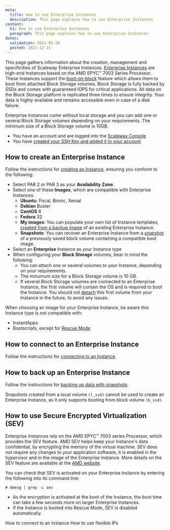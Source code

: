 ```yaml
---
meta:
  title: How to use Enterprise Instances
  description: This page explains how to use Enterprise Instances
content:
  h1: How to use Enterprise Instances
  paragraph: This page explains how to use Enterprise Instances
dates:
  validation: 2021-05-26
  posted: 2021-12-21
---
```


This page gathers information about the creation, management and specificities of Scaleway Enterprise Instances. [Enterprise Instances](/compute/instances/concepts#enterprise-instance) are high-end Instances based on the AMD EPYC™ 7003 Series Processor. These Instances support the [boot-on-block](/compute/instances/concepts#boot-on-block) feature which allows them to boot from attached Block Storage volumes. Block Storage is fully backed by SSDs and comes with guaranteed IOPS for critical applications. All data on the Block Storage platform is replicated three times to ensure integrity. Your data is highly available and remains accessible even in case of a disk failure. 

Enterprise Instances come without local storage and you can add one or several Block Storage volumes depending on your requirements. The minimum size of a Block Storage volume is 10GB. 

<Message type="requirement">

  - You have an account and are logged into the [Scaleway Console](https://console.scaleway.com)
  - You have [created your SSH Key and added it to your account](/console/my-project/how-to/create-ssh-key/)

</Message>

## How to create an Enterprise Instance

Follow the instructions for [creating an Instance](/compute/instances/how-to/create-an-instance), ensuring you conform to the following:
- Select PAR 2 or PAR 3 as your **Availability Zone**. 
- Select one of these **Images**, which are compatible with Enterprise Instances:
  - **Ubuntu**: Focal, Bionic, Xenial
  - **Debian** Buster
  - **CentOS** 8
  - **Fedora** 32
  - **My images**: You can populate your own list of Instance templates, [created from a backup image](https://www.scaleway.com/en/docs/create-an-image-from-my-server/) of an existing Enterprise Instance.
  - **Snapshots**: You can recover an Enterprise Instance from a [snapshot](/storage/database/how-to/manage-snapshots/) of a previously saved block volume containing a compatible boot image.
- Select an **Enterprise** Instance as your Instance type 
- When configuring your **Block Storage** volumes, bear in mind the following:
  - You can attach one or several volumes to your Instance, depending on your requirements.
  - The minumum size for a Block Storage volume is 10 GB.
  - If several Block Storage volumes are connected to an Enterprise Instance, the first volume will contain the OS and is required to boot the Instance. You should not [detach](/storage/block/how-to/detach-a-volume) this first volume from your Instance in the future, to avoid any issues.

<Message type="note">

When choosing an image for your Enterprise Instance, be aware this Instance type is not compatible with:
  - InstantApps
  - Bootscripts, except for [Rescue Mode](/compute/instances/how-to/use-boot-modes#how-to-use-rescue-mode)

</Message>

## How to connect to an Enterprise Instance

Follow the instructions for [connecting to an Instance](/compute/instances/how-to/connect-to-instance).

## How to back up an Enterprise Instance

Follow the instructions for [backing up data with snapshots](https://www.scaleway.com/en/docs/backup-your-data-with-snapshots/).

<Message type="note">

Snapshots created from a local volume `(l_ssd)` cannot be used to create an Enterprise Instance, as it only supports booting from block volume `(b_ssd)`.

</Message>

## How to use Secure Encrypted Virtualization (SEV)

Enterprise Instances rely on the AMD EPYC™ 7003 series Processor, which provides the SEV feature. AMD SEV helps keep your Instance's data confidential, by encrypting the memory of the virtual machine. SEV does not require any changes to your application software, it is enabled in the hypervisor and in the image of the Enterprise Instance. More details on the SEV feature are available at the [AMD website](https://developer.amd.com/sev/).

You can check that SEV is activated on your Enterprise Instance by entering the following into its command line:

```
# dmesg | grep -i sev
```
<Message type="note">

- As the encryption is activated at the boot of the Instance, the boot time can take a few seconds more on larger Enterprise Instances.
- If the Instance is booted into Rescue Mode, SEV is disabled automatically.

</Message>

<Navigation title="See Also">
  <PreviousButton to="/compute/instances/how-to/connect-to-instance/">How to connect to an Instance</PreviousButton>
  <NextButton to="/compute/instances/how-to/use-flexips/">How to use flexible IPs</NextButton>
</Navigation>
